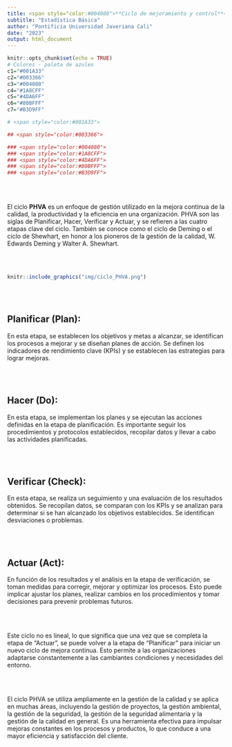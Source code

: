```yaml
---
title: <span style="color:#004080">**Ciclo de mejoramiento y control**</span>
subtitle: "Estadística Básica"
author: "Pontificia Universidad Javeriana Cali"
date: "2023"
output: html_document
---
```


```r
knitr::opts_chunk$set(echo = TRUE)
# Colores - paleta de azules
c1="#001A33"
c2="#003366"
c3="#004080"
c4="#1A8CFF"
c5="#4DA6FF"
c6="#80BFFF"
c7="#B3D9FF"

# <span style="color:#001A33"> 

## <span style="color:#003366">  

### <span style="color:#004080">
### <span style="color:#1A8CFF">
### <span style="color:#4DA6FF">
### <span style="color:#80BFFF">
### <span style="color:#B3D9FF">

```


<br/><br/>

El ciclo **PHVA** es un enfoque de gestión utilizado en la mejora continua de la calidad, la productividad y la eficiencia en una organización. PHVA son las siglas de Planificar, Hacer, Verificar y Actuar, y se refieren a las cuatro etapas clave del ciclo. También se conoce como el ciclo de Deming o el ciclo de Shewhart, en honor a los pioneros de la gestión de la calidad, W. Edwards Deming y Walter A. Shewhart.


<br/><br/>

```r
knitr::include_graphics("img/ciclo_PHVA.png")
```
<br/><br/>

## **Planificar (Plan):** 

En esta etapa, se establecen los objetivos y metas a alcanzar, se identifican los procesos a mejorar y se diseñan planes de acción. Se definen los indicadores de rendimiento clave (KPIs) y se establecen las estrategias para lograr mejoras.

<br/><br/>

## **Hacer (Do):** 

En esta etapa, se implementan los planes y se ejecutan las acciones definidas en la etapa de planificación. Es importante seguir los procedimientos y protocolos establecidos, recopilar datos y llevar a cabo las actividades planificadas.

<br/><br/>

## **Verificar (Check):** 

En esta etapa, se realiza un seguimiento y una evaluación de los resultados obtenidos. Se recopilan datos, se comparan con los KPIs y se analizan para determinar si se han alcanzado los objetivos establecidos. Se identifican desviaciones o problemas.

<br/><br/>

## **Actuar (Act):** 

En función de los resultados y el análisis en la etapa de verificación, se toman medidas para corregir, mejorar y optimizar los procesos. Esto puede implicar ajustar los planes, realizar cambios en los procedimientos y tomar decisiones para prevenir problemas futuros.

<br/><br/>

Este ciclo no es lineal, lo que significa que una vez que se completa la etapa de "Actuar", se puede volver a la etapa de "Planificar" para iniciar un nuevo ciclo de mejora continua. Esto permite a las organizaciones adaptarse constantemente a las cambiantes condiciones y necesidades del entorno.

<br/><br/>

El ciclo PHVA se utiliza ampliamente en la gestión de la calidad y se aplica en muchas áreas, incluyendo la gestión de proyectos, la gestión ambiental, la gestión de la seguridad, la gestión de la seguridad alimentaria y la gestión de la calidad en general. Es una herramienta efectiva para impulsar mejoras constantes en los procesos y productos, lo que conduce a una mayor eficiencia y satisfacción del cliente.


<br/><br/>



